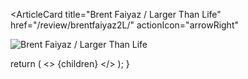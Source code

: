 <ArticleCard
  title="Brent Faiyaz / Larger Than Life"
  href="/review/brentfaiyaz2L/"
  actionIcon="arrowRight"
>

![Brent Faiyaz / Larger Than Life](../../images/cd/brentfaiyaz2L.jpg) 

</ArticleCard>

  return (
    <>
      {children}
    </>
  );
}